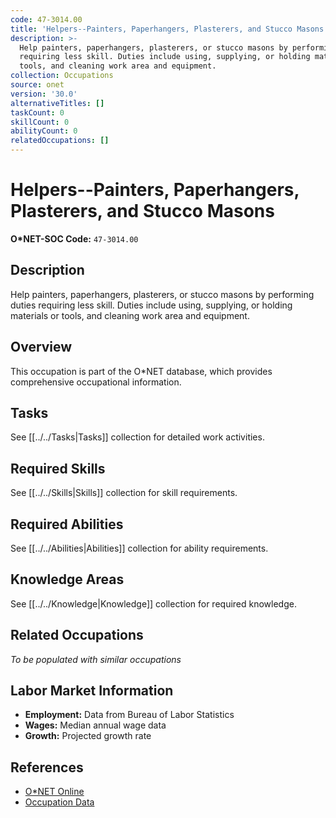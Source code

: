 ```yaml
---
code: 47-3014.00
title: 'Helpers--Painters, Paperhangers, Plasterers, and Stucco Masons'
description: >-
  Help painters, paperhangers, plasterers, or stucco masons by performing duties
  requiring less skill. Duties include using, supplying, or holding materials or
  tools, and cleaning work area and equipment.
collection: Occupations
source: onet
version: '30.0'
alternativeTitles: []
taskCount: 0
skillCount: 0
abilityCount: 0
relatedOccupations: []
---
```

# Helpers--Painters, Paperhangers, Plasterers, and Stucco Masons

**O*NET-SOC Code:** `47-3014.00`

## Description

Help painters, paperhangers, plasterers, or stucco masons by performing duties requiring less skill. Duties include using, supplying, or holding materials or tools, and cleaning work area and equipment.

## Overview

This occupation is part of the O*NET database, which provides comprehensive occupational information.

## Tasks

See [[../../Tasks|Tasks]] collection for detailed work activities.

## Required Skills

See [[../../Skills|Skills]] collection for skill requirements.

## Required Abilities

See [[../../Abilities|Abilities]] collection for ability requirements.

## Knowledge Areas

See [[../../Knowledge|Knowledge]] collection for required knowledge.

## Related Occupations

*To be populated with similar occupations*

## Labor Market Information

- **Employment:** Data from Bureau of Labor Statistics
- **Wages:** Median annual wage data
- **Growth:** Projected growth rate

## References

- [O*NET Online](https://www.onetonline.org/link/summary/47-3014.00)
- [Occupation Data](https://www.onetcenter.org/)
